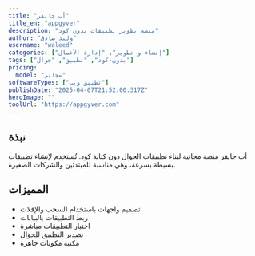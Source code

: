 ---
title: "أب جايفر"
title_en: "appgyver"
description: "منصة تطوير تطبيقات بدون كود"
author: "وليد صادق"
username: "waleed"
categories: ["إنشاء و تطوير", "إدارة الأعمال"]
tags: ["بدون-كود", "تطبيق", "جوال"]
pricing:
  model: "مجاني"
softwareTypes: ["تطبيق ويب"]
publishDate: "2025-04-07T21:52:00.317Z"
heroImage: ""
toolUrl: "https://appgyver.com"
---
## نبذة
أب جايفر منصة مجانية لبناء تطبيقات الجوال دون كتابة كود. تُستخدم لإنشاء تطبيقات بسيطة بسرعة، وهي مناسبة للمبتدئين والشركات الصغيرة.

## المميزات
- تصميم واجهات باستخدام السحب والإفلات
- ربط التطبيقات بالبيانات
- اختبار التطبيقات مباشرة
- تصدير التطبيق للجوال
- مكتبة مكونات جاهزة